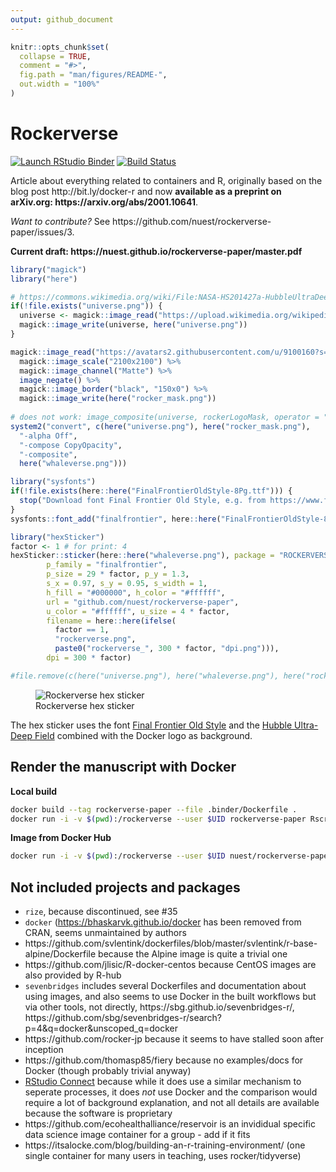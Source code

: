 ```yaml
---
output: github_document
---
```


<!-- README.md is generated from README.Rmd. Please edit that file -->

```r
knitr::opts_chunk$set(
  collapse = TRUE,
  comment = "#>",
  fig.path = "man/figures/README-",
  out.width = "100%"
)
```

# Rockerverse

<!-- badges: start -->
[![Launch RStudio Binder](http://mybinder.org/badge_logo.svg)](https://mybinder.org/v2/gh/nuest/rockerverse-paper/master?urlpath=rstudio)
[![Build Status](https://travis-ci.org/nuest/rockerverse-paper.svg?branch=master)](https://travis-ci.org/nuest/rockerverse-paper)
<!-- badges: end -->

Article about everything related to containers and R, originally based on the blog post http://bit.ly/docker-r and now **available as a preprint on arXiv.org: https://arxiv.org/abs/2001.10641**.

_Want to contribute?_ See https://github.com/nuest/rockerverse-paper/issues/3.

**Current draft: https://nuest.github.io/rockerverse-paper/master.pdf**

```r
library("magick")
library("here")

# https://commons.wikimedia.org/wiki/File:NASA-HS201427a-HubbleUltraDeepField2014-20140603.jpg
if(!file.exists("universe.png")) {
  universe <- magick::image_read("https://upload.wikimedia.org/wikipedia/commons/6/69/NASA-HS201427a-HubbleUltraDeepField2014-20140603.jpg")
  magick::image_write(universe, here("universe.png"))
}

magick::image_read("https://avatars2.githubusercontent.com/u/9100160?s=200&v=4") %>%
  magick::image_scale("2100x2100") %>%
  magick::image_channel("Matte") %>%
  image_negate() %>%
  magick::image_border("black", "150x0") %>%
  magick::image_write(here("rocker_mask.png"))
  
# does not work: image_composite(universe, rockerLogoMask, operator = "CopyOpacity", compose_args = "-composite -alpha Off")
system2("convert", c(here("universe.png"), here("rocker_mask.png"),
  "-alpha Off",
  "-compose CopyOpacity",
  "-composite",
  here("whaleverse.png")))

library("sysfonts")
if(!file.exists(here::here("FinalFrontierOldStyle-8Pg.ttf"))) {
  stop("Download font Final Frontier Old Style, e.g. from https://www.fontspace.com/allen-r-walden/final-frontier-old-style and put the file in the repo root.")
}
sysfonts::font_add("finalfrontier", here::here("FinalFrontierOldStyle-8Pg.ttf"))

library("hexSticker")
factor <- 1 # for print: 4
hexSticker::sticker(here::here("whaleverse.png"), package = "ROCKERVERSE",
        p_family = "finalfrontier",
        p_size = 29 * factor, p_y = 1.3,
        s_x = 0.97, s_y = 0.95, s_width = 1,
        h_fill = "#000000", h_color = "#ffffff",
        url = "github.com/nuest/rockerverse-paper",
        u_color = "#ffffff", u_size = 4 * factor,
        filename = here::here(ifelse(
          factor == 1,
          "rockerverse.png",
          paste0("rockerverse_", 300 * factor, "dpi.png"))),
        dpi = 300 * factor)

#file.remove(c(here("universe.png"), here("whaleverse.png"), here("rocker_mask.png")))
```

![Rockerverse hex sticker](rockerverse.png)

The hex sticker uses the font [Final Frontier Old Style](https://www.fontspace.com/allen-r-walden/final-frontier-old-style) and the [Hubble Ultra-Deep Field](https://en.wikipedia.org/wiki/Hubble_Ultra-Deep_Field) combined with the Docker logo as background.

## Render the manuscript with Docker

**Local build**

```bash
docker build --tag rockerverse-paper --file .binder/Dockerfile .
docker run -i -v $(pwd):/rockerverse --user $UID rockerverse-paper Rscript -e 'setwd("/rockerverse"); rmarkdown::render("manuscript.Rmd")'
```

**Image from Docker Hub**

```bash
docker run -i -v $(pwd):/rockerverse --user $UID nuest/rockerverse-paper Rscript -e 'setwd("/rockerverse"); rmarkdown::render("manuscript.Rmd")'
```

## Not included projects and packages

- `rize`, because discontinued, see #35
- `docker` ([https://bhaskarvk.github.io/docker](https://bhaskarvk.github.io/docker) has been removed from CRAN, seems unmaintained by authors
- https://github.com/svlentink/dockerfiles/blob/master/svlentink/r-base-alpine/Dockerfile because the Alpine image is quite a trivial one
- https://github.com/jlisic/R-docker-centos because CentOS images are also provided by R-hub
- `sevenbridges` includes several Dockerfiles and documentation about using images, and also seems to use Docker in the built workflows but via other tools, not directly, https://sbg.github.io/sevenbridges-r/, https://github.com/sbg/sevenbridges-r/search?p=4&q=docker&unscoped_q=docker
- https://github.com/rocker-jp because it seems to have stalled soon after inception
- https://github.com/thomasp85/fiery because no examples/docs for Docker (though probably trivial anyway)
- [RStudio Connect](https://rstudio.com/products/connect/) because while it does use a similar mechanism to seperate processes, it does _not_ use Docker and the comparison would require a lot of background explanation, and not all details are available because the software is proprietary
- https://github.com/ecohealthalliance/reservoir is an invididual specific data science image container for a group - add if it fits
- https://itsalocke.com/blog/building-an-r-training-environment/ (one single container for many users in teaching, uses rocker/tidyverse)